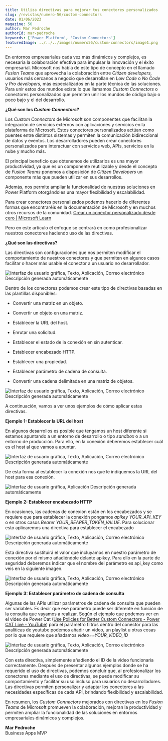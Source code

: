 ---
title: Utiliza directivas para mejorar tus conectores personalizados
slug: /revistas/numero-56/custom-connectors
date: 01/06/2023
magazine: 56
author: Mar Pedroche
authorId: mar-pedroche
keywords: ['Power Platform', 'Custom Connectors']
featuredImage: ../../../images/numero56/custom-connectors/image1.png
---


En entornos empresariales cada vez más dinámicos y complejos, es
necesaria la colaboración efectiva para impulsar la innovación y el
éxito empresarial. Microsoft nos habla de este tipo de concepto en el
llamado *Fusion Teams* que aprovecha la colaboración entre *Citizen
developers,* usuarios más cercanos a negocio que desarrollan en *Low
Code* o *No Code* y *Pro developers,* más especializados en la parte
técnica de las soluciones. Para unir estos dos mundos existe lo que
llamamos *Custom Connectors* o conectores personalizados que permiten
unir los mundos de código bajo o poco bajo y el del desarrollo.

**¿Qué son los *Custom Connectors*?**

Los *Custom Connectors* de Microsoft son componentes que facilitan la
integración de servicios externos con aplicaciones y servicios en la
plataforma de Microsoft. Estos conectores personalizados actúan como
puentes entre distintos sistemas y permiten la comunicación
bidireccional de datos y eventos. Los desarrolladores pueden crear
conectores personalizados para interactuar con servicios web, APIs,
servicios en la nube y mucho más.

El principal beneficio que obtenemos de utilizarlos es una mayor
productividad, ya que es un componente reutilizable y desde el concepto
de *Fusion Teams* ponemos a disposición de *Citizen Developers* un
componente más que pueden utilizar en sus desarrollos.

Además, nos permite ampliar la funcionalidad de nuestras soluciones en
Power Platform otorgándoles una mayor flexibilidad y escalabilidad.

Para crear conectores personalizados podemos hacerlo de diferentes
formas que encontraréis en la documentación de Microsoft y en muchos
otros recursos de la comunidad. [Crear un conector personalizado desde
cero | Microsoft
Learn](https://learn.microsoft.com/es-es/connectors/custom-connectors/define-blank?WT.mc_id=DX-MVP-5004708)

Pero en este artículo el enfoque se centrará en como profesionalizar
nuestros conectores haciendo uso de las directivas.

**¿Qué son las directivas?**

Las directivas son configuraciones que nos permiten modificar el
comportamiento de nuestros conectores y que permiten en algunos casos
facilitar o hacer más usable el conector a un usuario no desarrollador.

![Interfaz de usuario gráfica, Texto, Aplicación, Correo electrónico
Descripción generada
automáticamente](../../../images/numero56/custom-connectors/image1.png)

Dentro de los conectores podemos crear este tipo de directivas basadas
en las plantillas disponibles:

-   Convertir una matriz en un objeto.

-   Convertir un objeto en una matriz.

-   Establecer la URL del host.

-   Enrutar una solicitud.

-   Establecer el estado de la conexión en sin autenticar.

-   Establecer encabezado HTTP.

-   Establecer una propiedad.

-   Establecer parámetro de cadena de consulta.

-   Convertir una cadena delimitada en una matriz de objetos.

![Interfaz de usuario gráfica, Texto, Aplicación, Correo electrónico
Descripción generada
automáticamente](../../../images/numero56/custom-connectors/image2.png)

A continuación, vamos a ver unos ejemplos de cómo aplicar estas
directivas.

**Ejemplo 1: Establecer la URL del host**

En algunos desarrollos es posible que tengamos un host diferente si
estamos apuntando a un entorno de desarrollo o tipo *sandbox* o a un
entorno de producción. Para ello, en la conexión deberemos establecer
cuál es el host al que vamos a apuntar.

![Interfaz de usuario gráfica, Texto, Aplicación, Correo electrónico
Descripción generada
automáticamente](../../../images/numero56/custom-connectors/image3.png)

De esta forma al establecer la conexión nos que le indiquemos la URL del
host para esa conexión.

![Interfaz de usuario gráfica, Aplicación Descripción generada
automáticamente](../../../images/numero56/custom-connectors/image4.png)

**Ejemplo 2: Establecer encabezado HTTP**

En ocasiones, las cadenas de conexión están en los encabezados y se
requiere que para establecer la conexión pongamos *apikey YOUR_API_KEY*
o en otros casos *Bearer YOUR_BEARER_TOKEN_VALUE*. Para solucionar esto
aplicaremos una directiva para establecer el encabezado

![Interfaz de usuario gráfica, Texto, Aplicación, Correo electrónico
Descripción generada
automáticamente](../../../images/numero56/custom-connectors/image5.png)

Esta directiva sustituirá el valor que incluyamos en nuestro parámetro
de conexión por el mismo añadiéndole delante apikey. Para ello en la
parte de seguridad deberemos indicar que el nombre del parámetro es
api_key como veis en la siguiente imagen.

![Interfaz de usuario gráfica, Texto, Aplicación, Correo electrónico
Descripción generada
automáticamente](../../../images/numero56/custom-connectors/image6.png)

**Ejemplo 3: Establecer parámetro de cadena de consulta**

Algunas de las APIs utilizar parámetros de cadena de consulta que pueden
ser variables. Es decir que ese parámetro puede ser diferente en función
de la consulta que vayamos a realizar. Según el ejemplo que podemos ver
en el video de Power Cat ([Use Policies for Better Custom Connectors -
Power CAT Live - YouTube](https://www.youtube.com/watch?v=RMX7dPXHBS4))
para el parámetro filtros dentro del conector para las analíticas de
youtube podemos añadir un video, un playlist u otras cosas por lo que
requiere que añadamos *video==YOUR_VIDEO_ID*

![Interfaz de usuario gráfica, Texto, Aplicación, Correo electrónico
Descripción generada
automáticamente](../../../images/numero56/custom-connectors/image7.png)

Con esta directiva, simplemente añadiendo el ID de la video funcionaria
correctamente. Después de presentar algunos ejemplos donde se ha
requerido el uso de directivas, podemos concluir que, al profesionalizar
los conectores mediante el uso de directivas, se puede modificar su
comportamiento y facilitar su uso incluso para usuarios no
desarrolladores. Las directivas permiten personalizar y adaptar los
conectores a las necesidades específicas de cada API, brindando
flexibilidad y escalabilidad.

En resumen, los *Custom Connectors* mejorados con directivas en los
*Fusion Teams* de Microsoft promueven la colaboración, mejoran la
productividad y permiten ampliar la funcionalidad de las soluciones en
entornos empresariales dinámicos y complejos.

**Mar Pedroche** <br />
Business Apps MVP

